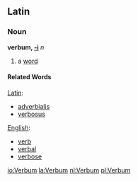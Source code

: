 ==Latin==
===Noun===
'''verbum, [[Wiktionary Appendix:Latin first declension|-i]]''' ''n''

#a [[word]]

====Related Words====
[[Latin]]:
*[[adverbialis]]
*[[verbosus]]

[[English]]:
*[[verb]]
*[[verbal]]
*[[verbose]]

[[io:Verbum]]
[[la:Verbum]]
[[nl:Verbum]]
[[pl:Verbum]]